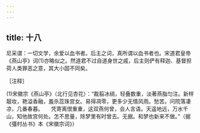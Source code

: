 ```yaml
---
---
---
```

title: 十八
---




尼采谓：一切文学，余爱以血书者。后主之词，真所谓以血书者也。宋道君皇帝《燕山亭》词(1)亦略似之。然道君不过自道身世之戚，后主则俨有释迦、基督担荷人类罪恶之意，其大小固不同矣。

［注释］

(1)宋徽宗《燕山亭》（北行见杏花）：“裁翦冰绡，轻叠数重，淡著燕脂匀注。新样靓妆，艳溢香融，羞杀蕊珠宫女。易得凋零，更多少无情风雨。愁苦。问院落凄凉，几番春暮。　　凭寄离恨重重，这双燕何曾，会人言语。天遥地远，万水千山，知他故宫何处。怎不思量，除梦里有时曾去。无据。和梦也新来不做。”（据《彊村丛书》本《宋徽宗词》）